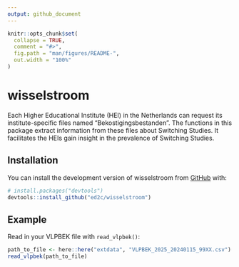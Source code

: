```yaml
---
output: github_document
---
```


<!-- README.md is generated from README.Rmd. Please edit that file -->

```r
knitr::opts_chunk$set(
  collapse = TRUE,
  comment = "#>",
  fig.path = "man/figures/README-",
  out.width = "100%"
)
```

# wisselstroom

<!-- badges: start -->
<!-- badges: end -->

Each Higher Educational Institute (HEI) in the Netherlands can request its institute-specific files named "Bekostigingsbestanden". The functions in this package extract information from these files about Switching Studies. It facilitates the HEIs gain insight in the prevalence of Switching Studies. 

## Installation

You can install the development version of wisselstroom from [GitHub](https://github.com/) with:

``` r
# install.packages("devtools")
devtools::install_github("ed2c/wisselstroom")
```

## Example

Read in your VLPBEK file with `read_vlpbek()`:

``` r
path_to_file <- here::here("extdata", "VLPBEK_2025_20240115_99XX.csv")
read_vlpbek(path_to_file)
```

